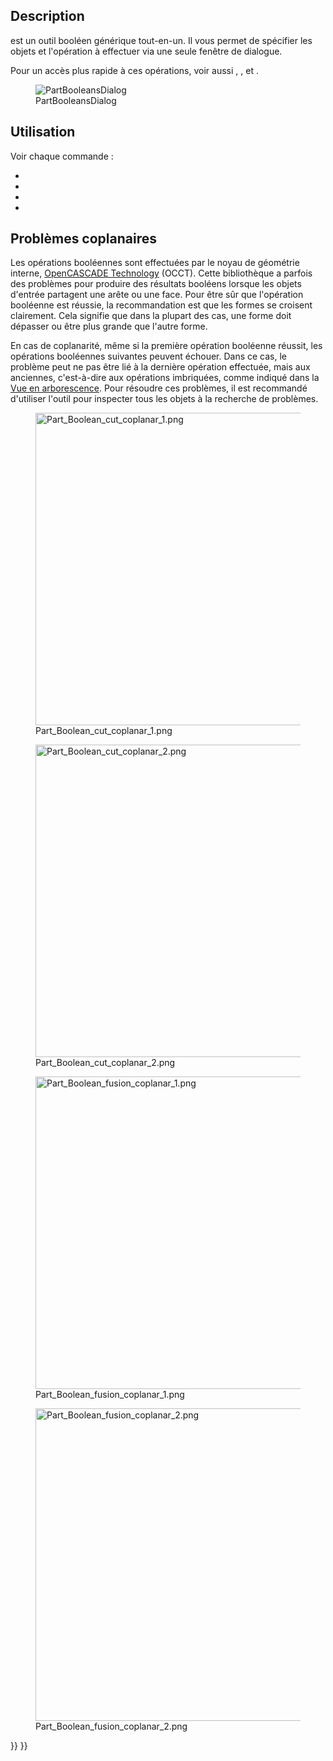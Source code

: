 <languages/>

{{Docnav/fr
|[[Part_CompoundFilter/fr|Filtre de composé]]
|[[Part_Cut/fr|Soustraction]]
|[[Part_Workbench/fr|Atelier Part]]
|IconL=Part_CompoundFilter.svg
|IconR=Part_Cut.svg
|IconC=Workbench_Part.svg
}}

{{GuiCommand/fr
|Name=Part Boolean
|Name/fr=Part Opérations booléennes
|MenuLocation=Part → Opérations booléennes → Créer une opération booléenne...
|Workbenches=[[Part_Workbench/fr|Part]]
|SeeAlso=[[Part_Cut|Part Soustraction]], [[Part_Fuse/fr|Part Union]], [[Part_Common/fr|Part Intersection]], [[Part_Section/fr|Part Section]]
}}

==Description==

{{Button|[[File:Part_Boolean.svg|16px]] [[Part_Boolean/fr|Part Opérations booléennes]]}} est un outil booléen générique tout-en-un. Il vous permet de spécifier les objets et l'opération à effectuer via une seule fenêtre de dialogue.

Pour un accès plus rapide à ces opérations, voir aussi {{Button|[[File:Part_Cut.svg|16px]] [[Part_Cut/fr|Part Soustraction]]}}, {{Button|[[File:Part_Fuse.svg|16px]] [[Part_Fuse/fr|Part Union]]}}, {{Button|[[File:Part_Common.svg|16px]] [[Part_Common/fr|Part Intersection]]}} et {{Button|[[File:Part_Section.svg|16px]] [[Part_Section/fr|Part Section]]}}.

[[File:PartBooleansDialog.png|PartBooleansDialog]]

{{Caption|Fenêtre de dialogue pour sélectionner des objets et effectuer des opérations booléennes entre eux}}

<span id="Usage"></span>
==Utilisation==

Voir chaque commande :
* {{Button|[[Image:Part_Cut.svg|16px]] [[Part_Cut/fr|Part Soustraction]]}}
* {{Button|[[Image:Part_Fuse.svg|16px]] [[Part_Fuse/fr|Part Union]]}}
* {{Button|[[Image:Part_Common.svg|16px]] [[Part_Common/fr|Part Intersection]]}}
* {{Button|[[Image:Part_Section.svg|16px]] [[Part_Section/fr|Part Section]]}}

<span id="Coplanar_problems"></span>
== Problèmes coplanaires ==

Les opérations booléennes sont effectuées par le noyau de géométrie interne, [[OpenCASCADE/fr|OpenCASCADE Technology]] (OCCT). Cette bibliothèque a parfois des problèmes pour produire des résultats booléens lorsque les objets d'entrée partagent une arête ou une face. Pour être sûr que l'opération booléenne est réussie, la recommandation est que les formes se croisent clairement. Cela signifie que dans la plupart des cas, une forme doit dépasser ou être plus grande que l'autre forme.

En cas de coplanarité, même si la première opération booléenne réussit, les opérations booléennes suivantes peuvent échouer. Dans ce cas, le problème peut ne pas être lié à la dernière opération effectuée, mais aux anciennes, c'est-à-dire aux opérations imbriquées, comme indiqué dans la [[Tree_view/fr|Vue en arborescence]]. Pour résoudre ces problèmes, il est recommandé d'utiliser l'outil {{Button|[[File:Part_CheckGeometry.svg|16px]] [[Part_CheckGeometry/fr|Part Vérifier la géométrie]]}} pour inspecter tous les objets à la recherche de problèmes.

[[File:Part_Boolean_cut_coplanar_1.png|500px]]

[[File:Part_Boolean_cut_coplanar_2.png|500px]]

{{Caption|À gauche : formes qui partagent une face, une soustraction booléenne peut produire des résultats incorrects.<br>À droite : les formes qui s'entrecroisent clairement, la soustraction booléenne réussira dans la plupart des cas.}}

[[File:Part_Boolean_fusion_coplanar_1.png|500px]]

[[File:Part_Boolean_fusion_coplanar_2.png|500px]]

{{Caption|À gauche : formes qui partagent un visage, une union booléenne peut produire des résultats incorrects.<br>À droite : des formes qui se croisent clairement, l'union booléenne réussira dans la plupart des cas.}}


{{Docnav/fr
|[[Part_CompoundFilter/fr|Filtre de composé]]
|[[Part_Cut/fr|Soustraction]]
|[[Part_Workbench/fr|Atelier Part]]
|IconL=Part_CompoundFilter.svg
|IconR=Part_Cut.svg
|IconC=Workbench_Part.svg
}}

{{Part_Tools_navi{{#translation:}}}}
{{Userdocnavi{{#translation:}}}}